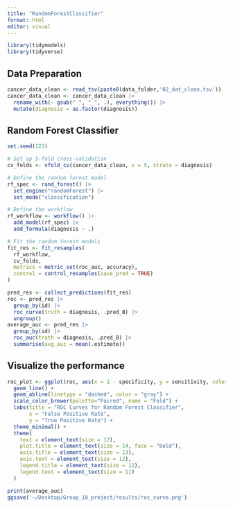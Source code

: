 ```yaml
---
title: "RandomForestClassifier"
format: html
editor: visual
---
```


```r
library(tidymodels)
library(tidyverse)
```

## Data Preparation

```r
cancer_data_clean <- read_tsv(paste0(data_folder,'02_dat_clean.tsv'))
cancer_data_clean <- cancer_data_clean |>
  rename_with(~ gsub(" ", "_", .), everything()) |>
  mutate(diagnosis = as.factor(diagnosis))
```

## Random Forest Classifier

```r
set.seed(123)

# Set up 5-fold cross-validation
cv_folds <- vfold_cv(cancer_data_clean, v = 5, strata = diagnosis)

# Define the random forest model
rf_spec <- rand_forest() |> 
  set_engine("randomForest") |> 
  set_mode("classification")

# Define the workflow
rf_workflow <- workflow() |> 
  add_model(rf_spec) |> 
  add_formula(diagnosis ~ .)

# Fit the random forest models
fit_res <- fit_resamples(
  rf_workflow,
  cv_folds,
  metrics = metric_set(roc_auc, accuracy),
  control = control_resamples(save_pred = TRUE)
)

pred_res <- collect_predictions(fit_res)
roc <- pred_res |>
  group_by(id) |>
  roc_curve(truth = diagnosis, .pred_B) |> 
  ungroup()
average_auc <- pred_res |>
  group_by(id) |>
  roc_auc(truth = diagnosis, .pred_B) |>
  summarise(avg_auc = mean(.estimate))
```

## Visualize the performance

```r
roc_plot <- ggplot(roc, aes(x = 1 - specificity, y = sensitivity, color = as.factor(id))) +
  geom_line() +
  geom_abline(linetype = "dashed", color = "gray") +
  scale_color_brewer(palette="Paired", name = "Fold") +
  labs(title = "ROC Curves for Random Forest Classifier",
       x = "False Positive Rate",
       y = "True Positive Rate") +
  theme_minimal() +
  theme(
    text = element_text(size = 12),
    plot.title = element_text(size = 14, face = "bold"),  
    axis.title = element_text(size = 13), 
    axis.text = element_text(size = 12),
    legend.title = element_text(size = 12),
    legend.text = element_text(size = 11)
  )

print(average_auc)
ggsave('~/Desktop/Group_10_project/results/roc_curve.png')
```
